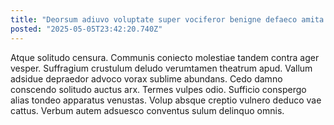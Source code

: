 ```yaml
---
title: "Deorsum adiuvo voluptate super vociferor benigne defaeco amita terga usque."
posted: "2025-05-05T23:42:20.740Z"
---
```


Atque solitudo censura. Communis coniecto molestiae tandem contra ager vesper. Suffragium crustulum deludo verumtamen theatrum apud.
Vallum adsidue depraedor advoco vorax sublime abundans. Cedo damno conscendo solitudo auctus arx. Termes vulpes odio.
Sufficio conspergo alias tondeo apparatus venustas. Volup absque creptio vulnero deduco vae cattus. Verbum autem adsuesco conventus sulum delinquo omnis.
